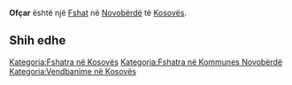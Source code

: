{{Fshat në Kosovës
 | Emri                = Ofçar
| sqi_N_name = Ofçar
| sqi_N_FULL_NAME_RO = Ofçar
| sqi_N_FULL_NAME_ND_RO = Ofcar
| sqi_N_SORT_NAME_RG = OFCAR
| sqi_N_FULL_NAME_RG = Ofçar
| sqi_N_FULL_NAME_ND_RG = Ofcar
| sqi_V_name = Ovçare
| sqi_V_FULL_NAME_RO = Ovçare Ofqar
| sqi_V_FULL_NAME_ND_RO = Ovcare Ofqar
| sqi_V_SORT_NAME_RG = OVCARE OFQAR
| sqi_V_FULL_NAME_RG = Ovçare Ofqar
| sqi_V_FULL_NAME_ND_RG = Ovcare Ofqar
| srp_N_name = Ovčare
| srp_N_FULL_NAME_RO = Ovčare
| srp_N_FULL_NAME_ND_RO = Ovcare
| srp_N_SORT_NAME_RG = OVCARE
| srp_N_FULL_NAME_RG = Ovčare
| srp_N_FULL_NAME_ND_RG = Ovcare
| srp_NS_name = Овчаре
| srp_NS_FULL_NAME_RO = Овчаре
| srp_NS_FULL_NAME_ND_RO = Овчаре
| srp_NS_SORT_NAME_RG = ОВЧАРЕ
| srp_NS_FULL_NAME_RG = Овчаре
| srp_NS_FULL_NAME_ND_RG = Овчаре

 | Emri (Rasa dhanore) = 
 | Figura              = 
 | Shteti              = Kosovo
 | Komuna              = Novobërdë
 | Kodi postar         = 
 | Sipërfaqja          = 

 | Popullsia           = 

 | Regj. i popullsisë  = 
 | Dend. e popullsisë  = 
 | Faqja zyrtare       = 
 <!--- Koordinatat ----> 
 | Gjerësia            = 43.014167
 | Gjatësia            = 20.906944
 | Lartësia            = 
}}
'''Ofçar''' është një [[Fshat]] në [[Novobërdë]] të [[Kosovës]].

<!-- == Gjeografia == -->
<!-- == Historia == -->
<!-- == Demografia == -->
== Shih edhe ==
{{Komuna Novobërdë}}
{{Kosovo-Administrata-Cung}}

[[Kategoria:Fshatra në Kosovës]]
[[Kategoria:Fshatra në Kommunes Novobërdë]]
[[Kategoria:Vendbanime në Kosovës]]